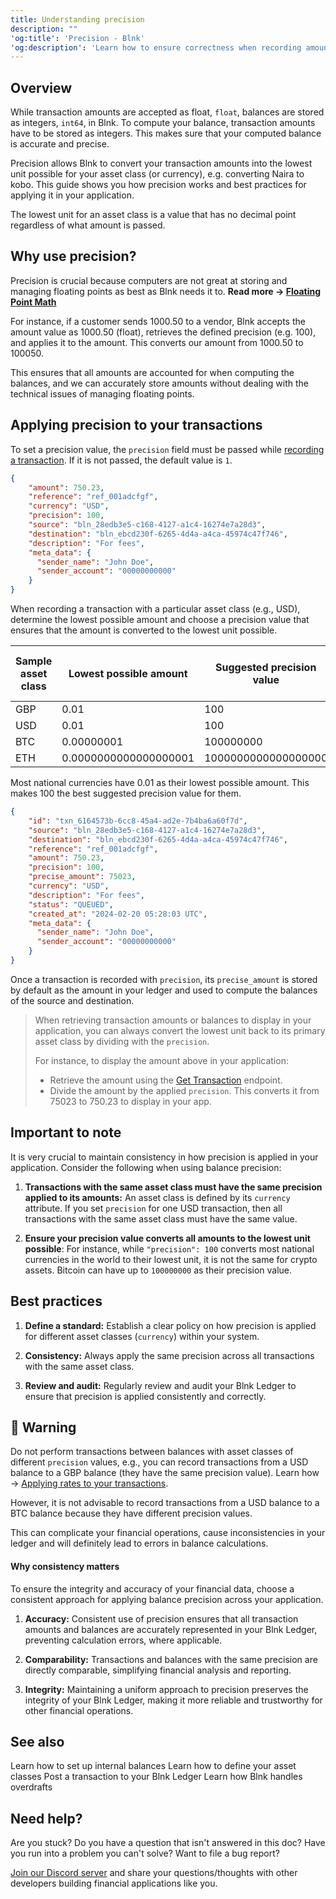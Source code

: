 ```yaml
---
title: Understanding precision
description: ""
'og:title': 'Precision - Blnk'
'og:description': 'Learn how to ensure correctness when recording amounts with floating points and computing balances in your ledger.'
---
```

## Overview

While transaction amounts are accepted as float, `float`, balances are stored as integers, `int64`, in Blnk. To compute your balance, transaction amounts have to be stored as integers. This makes sure that your computed balance is accurate and precise.

Precision allows Blnk to convert your transaction amounts into the lowest unit possible for your asset class (or currency), e.g. converting Naira to kobo. This guide shows you how precision works and best practices for applying it in your application.

<Tip>The lowest unit for an asset class is a value that has no decimal point regardless of what amount is passed.</Tip>

## Why use precision?

Precision is crucial because computers are not great at storing and managing floating points as best as Blnk needs it to. **Read more → [Floating Point Math](https://0.30000000000000004.com/)**

For instance, if a customer sends 1000.50 to a vendor, Blnk accepts the amount value as 1000.50 (float), retrieves the defined precision (e.g. 100), and applies it to the amount. This converts our amount from 1000.50 to 100050.

This ensures that all amounts are accounted for when computing the balances, and we can accurately store amounts without dealing with the technical issues of managing floating points.

## Applying precision to your transactions

To set a precision value, the `precision` field must be passed while [recording a transaction](record-a-transaction). If it is not passed, the default value is `1`.

```json sample request
{
    "amount": 750.23,
    "reference": "ref_001adcfgf",
    "currency": "USD",
    "precision": 100,
    "source": "bln_28edb3e5-c168-4127-a1c4-16274e7a28d3",
    "destination": "bln_ebcd230f-6265-4d4a-a4ca-45974c47f746",
    "description": "For fees",
    "meta_data": {
      "sender_name": "John Doe",
      "sender_account": "00000000000"
    }
}
```

When recording a transaction with a particular asset class (e.g., USD), determine the lowest possible amount and choose a precision value that ensures that the amount is converted to the lowest unit possible.

| Sample asset class | Lowest possible amount | Suggested precision value | Lowest unit to be stored
| --- | --- | --- | ---
| GBP | 0.01 | 100 | 1
| USD | 0.01 | 100 | 1
| BTC | 0.00000001 | 100000000 | 1
| ETH | 0.0000000000000000001 | 1000000000000000000 | 1

<Tip>Most national currencies have 0.01 as their lowest possible amount. This makes 100 the best suggested precision value for them.</Tip>

```json response
{
    "id": "txn_6164573b-6cc8-45a4-ad2e-7b4ba6a60f7d",
    "source": "bln_28edb3e5-c168-4127-a1c4-16274e7a28d3",
    "destination": "bln_ebcd230f-6265-4d4a-a4ca-45974c47f746",
    "reference": "ref_001adcfgf",
    "amount": 750.23,
    "precision": 100,
    "precise_amount": 75023,
    "currency": "USD",
    "description": "For fees",
    "status": "QUEUED",
    "created_at": "2024-02-20 05:28:03 UTC",
    "meta_data": {
      "sender_name": "John Doe",
      "sender_account": "00000000000"
    }
}
```

Once a transaction is recorded with `precision`, its `precise_amount` is stored by default as the amount in your ledger and used to compute the balances of the source and destination.

>When retrieving transaction amounts or balances to display in your application, you can always convert the lowest unit back to its primary asset class by dividing with the `precision`. 
>
>For instance, to display the amount above in your application:
>
>- Retrieve the amount using the [Get Transaction](/misc/get-transaction) endpoint.
>- Divide the amount by the applied `precision`. This converts it from 75023 to 750.23 to display in your app.

## Important to note

It is very crucial to maintain consistency in how precision is applied in your application. Consider the following when using balance precision:

1. **Transactions with the same asset class must have the same precision applied to its amounts:** An asset class is defined by its `currency` attribute. If you set `precision` for one USD transaction, then all transactions with the same asset class must have the same value. 

2. **Ensure your precision value converts all amounts to the lowest unit possible**: For instance, while `"precision": 100` converts most national currencies in the world to their lowest unit, it is not the same for crypto assets. Bitcoin can have up to `100000000` as their precision value.

## Best practices

1. **Define a standard:** Establish a clear policy on how precision is applied for different asset classes (`currency`) within your system.

2. **Consistency:** Always apply the same precision across all transactions with the same asset class.

3. **Review and audit:** Regularly review and audit your Blnk Ledger to ensure that precision is applied consistently and correctly.

## 🚨 Warning

Do not perform transactions between balances with asset classes of different `precision` values, e.g., you can record transactions from a USD balance to a GBP balance (they have the same precision value). Learn how → [Applying rates to your transactions](rates).

However, it is not advisable to record transactions from a USD balance to a BTC balance because they have different precision values. 

This can complicate your financial operations, cause inconsistencies in your ledger and will definitely lead to errors in balance calculations.

#### Why consistency matters

To ensure the integrity and accuracy of your financial data, choose a consistent approach for applying balance precision across your application.

1. **Accuracy:** Consistent use of precision ensures that all transaction amounts and balances are accurately represented in your Blnk Ledger, preventing calculation errors, where applicable.

2. **Comparability:** Transactions and balances with the same precision are directly comparable, simplifying financial analysis and reporting.

3. **Integrity:** Maintaining a uniform approach to precision preserves the integrity of your Blnk Ledger, making it more reliable and trustworthy for other financial operations.

## See also

<CardGroup>
	<Card title="Setting up internal balances" icon="book-open-cover" href="internal-balances">
        Learn how to set up internal balances
    </Card>
    <Card title="Asset classes" icon="book-open-cover" href="../guide/asset-classes">
	    Learn how to define your asset classes
    </Card>
    <Card title="Record a transaction" icon="book-open-cover" href="record-a-transaction">
	    Post a transaction to your Blnk Ledger
    </Card>
    <Card title="Handling overdrafts" icon="book-open-cover" href="overdrafts">
	    Learn how Blnk handles overdrafts
    </Card>
</CardGroup>

## Need help?

Are you stuck? Do you have a question that isn't answered in this doc? Have you run into a problem you can't solve? Want to file a bug report?

[Join our Discord server](https://discord.gg/7WNv94zPpx) and share your questions/thoughts with other developers building financial applications like you.
